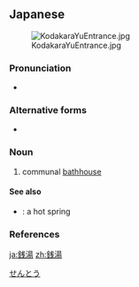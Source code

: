 ==Japanese==
{{wikipedia|Sentō}}
{{ja-kanjitab|せん|とう|yomi=o}}
[[Image:KodakaraYuEntrance.jpg|thumb]]

===Pronunciation===
{{ja-pron|せんとう|y=o|acc=1|acc_ref=NHK}}
* {{homophone|lang=ja|sort=せんとう|仙洞|先登|先頭|尖塔|専当|剪刀|船灯|船頭|戦闘|塼塔|銭刀}}

===Alternative forms===
* {{ja-l|洗湯}}

===Noun===
{{ja-noun|kyu=錢湯|せんとう|hhira=せんたう}}

# communal [[bathhouse]]

====See also====
* {{ja-r|温泉|おんせん}}: a hot spring

===References===
<references/>

[[Category:ja:Bathing|せんとう]]

[[ja:銭湯]]
[[zh:銭湯]]